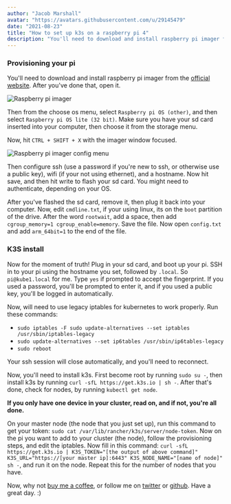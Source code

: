 ```yaml
---
author: "Jacob Marshall"
avatar: "https://avatars.githubusercontent.com/u/29145479"
date: "2021-08-23"
title: "How to set up k3s on a raspberry pi 4"
description: "You'll need to download and install raspberry pi imager from the official website."
---
```


### Provisioning your pi
You'll need to download and install raspberry pi imager from the [official website](https://www.raspberrypi.org/software/). After you've done that, open it.

![Raspberry pi imager](https://dev-to-uploads.s3.amazonaws.com/uploads/articles/ya02ovut0aej9nsnl8cs.png)

Then from the choose os menu, select `Raspberry pi OS (other)`, and then select `Raspberry pi OS lite (32 bit)`. Make sure you have your sd card inserted into your computer, then choose it from the storage menu.

Now, hit `CTRL + SHIFT + X` with the imager window focused.

![Raspberry pi imager config menu](https://dev-to-uploads.s3.amazonaws.com/uploads/articles/av0ox33s18xkjt1p05ej.png)

Then configure ssh (use a password if you're new to ssh, or otherwise use a public key), wifi (if your not using ethernet), and a hostname. Now hit save, and then hit write to flash your sd card. You might need to authenticate, depending on your OS.

After you've flashed the sd card, remove it, then plug it back into your computer. Now, edit `cmdline.txt`, if your using linux, its on the `boot` partition of the drive. After the word `rootwait`, add a space, then add `cgroup_memory=1 cgroup_enable=memory`. Save the file. Now open `config.txt` and add `arm_64bit=1` to the end of the file.

### K3S install
Now for the moment of truth! Plug in your sd card, and boot up your pi. SSH in to your pi using the hostname you set, followed by `.local`. So `pi@kube1.local` for me. Type `yes` if prompted to accept the fingerprint. If you used a password, you'll be prompted to enter it, and if you used a public key, you'll be logged in automatically.

Now, will need to use legacy iptables for kubernetes to work properly. Run these commands:
- `sudo iptables -F sudo update-alternatives --set iptables /usr/sbin/iptables-legacy`
- `sudo update-alternatives --set ip6tables /usr/sbin/ip6tables-legacy`
- `sudo reboot`

Your ssh session will close automatically, and you'll need to reconnect. 

Now, you'll need to install k3s. First become root by running `sudo su -`, then install k3s by running `curl -sfL https://get.k3s.io | sh -`. After that's done, check for nodes, by running `kubectl get node`.

**If you only have one device in your cluster, read on, and if not, you're all done.**

On your master node (the node that you just set up), run this command to get your token: `sudo cat /var/lib/rancher/k3s/server/node-token`. Now on the pi you want to add to your cluster (the node), follow the provisioning steps, and edit the iptables. Now fill in this command: `curl -sfL https://get.k3s.io | K3S_TOKEN="[the output of above command]" K3S_URL="https://[your master ip]:6443" K3S_NODE_NAME="[name of node]" sh -`, and run it on the node. Repeat this for the number of nodes that you have.

Now, why not [buy me a coffee](https://www.buymeacoffee.com/jem), or follow me on [twitter](https://twitter.com/jhqcat) or [github](https://github.com/jacobhq). Have a great day. :)
